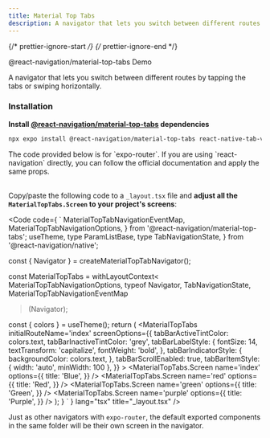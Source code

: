 ```yaml
---
title: Material Top Tabs
description: A navigator that lets you switch between different routes by tapping the tabs or swiping horizontally.
---
```


{/* prettier-ignore-start */}
{/* prettier-ignore-end */}


<LinkButton target="_blank" href="https://reactnavigation.org/docs/material-top-tab-navigator/">
  @react-navigation/material-top-tabs
</LinkButton>
<LinkButton target="_blank" href="https://rnr-showcase.vercel.app/material-top-tabs">
  Demo
</LinkButton>

<br />

A navigator that lets you switch between different routes by tapping the tabs or swiping horizontally.

### Installation

**Install <a target="_blank" href="https://reactnavigation.org/docs/material-top-tab-navigator/">@react-navigation/material-top-tabs</a> dependencies**

```bash
npx expo install @react-navigation/material-top-tabs react-native-tab-view react-native-pager-view
```

<Aside>
    The code provided below is for `expo-router`. If you are using `react-navigation` directly, you can follow the official documentation and apply the same props.
</Aside>

<br />

Copy/paste the following code to a `_layout.tsx` file and **adjust all the `MaterialTopTabs.Screen` to your project's screens**:


<Code code={
    `
  MaterialTopTabNavigationEventMap,
  MaterialTopTabNavigationOptions,
} from '@react-navigation/material-top-tabs';
  useTheme,
  type ParamListBase,
  type TabNavigationState,
} from '@react-navigation/native';

const { Navigator } = createMaterialTopTabNavigator();

const MaterialTopTabs = withLayoutContext<
  MaterialTopTabNavigationOptions,
  typeof Navigator,
  TabNavigationState<ParamListBase>,
  MaterialTopTabNavigationEventMap
>(Navigator);

  const { colors } = useTheme();
  return (
    <MaterialTopTabs
      initialRouteName='index'
      screenOptions={{
        tabBarActiveTintColor: colors.text,
        tabBarInactiveTintColor: 'grey',
        tabBarLabelStyle: {
          fontSize: 14,
          textTransform: 'capitalize',
          fontWeight: 'bold',
        },
        tabBarIndicatorStyle: {
          backgroundColor: colors.text,
        },
        tabBarScrollEnabled: true,
        tabBarItemStyle: { width: 'auto', minWidth: 100 },
      }}
    >
      <MaterialTopTabs.Screen
        name='index'
        options={{
          title: 'Blue',
        }}
      />
      <MaterialTopTabs.Screen
        name='red'
        options={{
          title: 'Red',
        }}
      />
      <MaterialTopTabs.Screen
        name='green'
        options={{
          title: 'Green',
        }}
      />
      <MaterialTopTabs.Screen
        name='purple'
        options={{
          title: 'Purple',
        }}
      />
    </MaterialTopTabs>
  );
}
    `
} lang="tsx" title="_layout.tsx" />

Just as other navigators with `expo-router`, the default exported components in the same folder will be their own screen in the navigator.